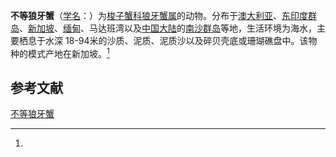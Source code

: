 {{Speciesbox
| name = 不等狼牙蟹
| status = 
| status_system = 
| image = 
| genus = Lupocyclus
| species = inaequalis
| authority = (Walker, 1887)<ref name='id11698'>{{cite web| url =http://www.bioinfo.cn/db05/BjdwSpecies.php?action=view&id=11698| title =不等狼牙蟹| work =《中国动物物种编目数据库》| publisher =中国科学院微生物研究所| author =中国科学院动物研究所| accessdate =2009-04-28| deadurl =yes| archiveurl =https://web.archive.org/web/20160305004839/http://www.bioinfo.cn/db05/BjdwSpecies.php?action=view&id=11698| archivedate =2016-03-05}}</ref>
}}

'''不等狼牙蟹'''（[[学名|学名]]：{{lang|la|''Lupocyclus inaequalis''}}）为[[梭子蟹科|梭子蟹科]][[狼牙蟹属|狼牙蟹属]]的动物。分布于[[澳大利亚|澳大利亚]]、[[东印度群岛|东印度群岛]]、[[新加坡|新加坡]]、[[缅甸|缅甸]]、马达班湾以及[[中国大陆|中国大陆]]的[[南沙群岛|南沙群岛]]等地，生活环境为海水，主要栖息于水深 18-94米的沙质、泥质、泥质沙以及碎贝壳底或珊瑚礁盘中。该物种的模式产地在新加坡。<ref name='id11698'/>

== 参考文献 ==
{{reflist}}

{{Wikispecies|Lupocyclus inaequalis}}
{{Taxonbar|from=Q4465356}}

[[Category:狼牙蟹属|不等狼牙蟹]]


{{螃蟹小作品}}